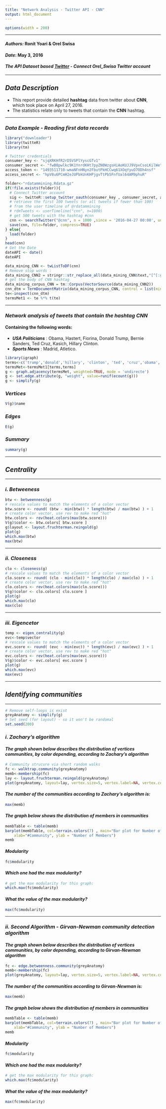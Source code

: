 ```yaml
---
title: "Network Analysis - Twitter API - CNN"
output: html_document
---
```

```r
options(width = 200)
```
___
#### *Authors:* Ronit Yoari & Orel Swisa  
#### *Date*: May 3, 2016  
#### *The API Dataset based [Twitter](https://twitter.com) - Connect Orel_Swisa Twitter account *  
___
## *Data Description*
- This report provide detailed **hashtag** data from twitter about **CNN**, which took place on April 27, 2016.  
- The statistics relate only to tweets that contain the **CNN** hashtag.  

___
### *Data Example - Reading first data records*
```r
library("downloader")
library(twitteR)
library(tm)

# Twitter credentials
consumer_key <- "sjqXRKHfR2rD5VSPlYyscGTv1"
consumer_secret <- "fwB8pwlkc9K1YnrdKHt7pyZN0WzgsHiAoKUJJ9VpxCsoLKilWe"
access_token <- "1493511710-wmaNFnHNyn2FbutPkHCCwq61XOqYyuO7ODh4nsf"
access_secret <- "hpV8u6PCmH2eJUPbkUnKHPjgvTtPb5FnfUal64AM9phuR"

folder<-"rdatammining.Rdata.gz"
if(!file.exists(folder)){
  # Connect Twitter account
  sig <- twitteR::setup_twitter_oauth(consumer_key , consumer_secret, access_token, access_secret)
  # retrieve the first 100 tweets (or all tweets if fewer than 100)
  # from the user timeline of @rdatammining
  # rdmTweets <- userTimeline("cnn", n=1000)
  # get 500 tweets with the hashtag #cnn 
  cnn <- searchTwitter("@cnn", n = 1000 ,since = '2016-04-27 00:00', until = '2016-04-28 00:00')
  save(cnn, file=folder, compress=TRUE)
} else{
  load(folder)
}
head(cnn)
# Get the Date
dateAPI <- date()
dateAPI
```
```r

data_mining_CNN <- twListToDF(cnn)
# Remove stop words :
data_mining_CNN2 = stringr::str_replace_all(data_mining_CNN$text,"[^[:graph:]]", " ")
# get the body of CNN hashtag
data_mining_corpus_CNN = tm::Corpus(VectorSource(data_mining_CNN2))
cnn_dtm = TermDocumentMatrix(data_mining_corpus_CNN, control = list(minWordLength = 4, removePunctuation=TRUE, stopwords = c(stopwords('english')), removeNumbers=TRUE,tolower=TRUE,stripWhitespace=TRUE))
te<-inspect(cnn_dtm)
termsMet1 <- te %*% t(te)
```

___  
### *Network analysis of tweets that contain the hashtag **CNN***  
#### Containing the following words:  
- ***USA Politicians*** : Obama, Hastert, Fiorina, Donald Trump, Bernie Sanders, Ted Cruz, Kasich, Hillary Clinton.  
- ***Sports News*** : Madrid, Atletico. 
```r
library(igraph)
terms<-c('trump','donald','hillary', 'clinton', 'ted', 'cruz','obama','bernie','fiorina','sanders','indiana','madrid','atletico', 'hastert','sarah', 'palin','kasich')
termsMet<-termsMet1[terms,terms]
g <- graph.adjacency(termsMet, weighted=TRUE, mode = 'undirecte')
g <- set.edge.attribute(g, "weight", value=runif(ecount(g)))
g <- simplify(g)
```
### *Vertices*
```r
V(g)$name
```
### *Edges*
```r
E(g)
```
### *Summary*
```r
summary(g)
```
___
## *Centrality*
___
### *i. Betweeness* 
```r
btw <- betweenness(g) 
# rescale values to match the elements of a color vector 
btw.score <- round( (btw - min(btw)) * length(btw) / max(btw) ) + 1 
# create color vector, use rev to make red "hot" 
btw.colors <- rev(heat.colors(max(btw.score))) 
V(g)$color <- btw.colors[ btw.score ] 
g$layout <- layout.fruchterman.reingold(g)
plot(g)
which.max(btw)
max(btw)
```
___
### *ii. Closeness* 
```r
clo <- closeness(g) 
# rescale values to match the elements of a color vector 
clo.score <- round( (clo - min(clo)) * length(clo) / max(clo) ) + 1 
# create color vector, use rev to make red "hot" 
clo.colors <- rev(heat.colors(max(clo.score))) 
V(g)$color <- clo.colors[ clo.score ] 
plot(g)
which.max(clo)
max(clo)
```
___
### *iii. Eigencetor*
```r
temp <- eigen_centrality(g) 
evc<-temp$vector
# rescale values to match the elements of a color vector 
evc.score <- round( (evc - min(evc)) * length(evc) / max(evc) ) + 1 
# create color vector, use rev to make red "hot" 
evc.colors <- rev(heat.colors(max(evc.score))) 
V(g)$color <- evc.colors[ evc.score ] 
plot(g)
which.max(evc)
max(evc)
```
___
## *Identifying communities*
___
```r
# Remove self-loops is exist
greyAnatomy <- simplify(g)
# Set seed (for layout) - so it won't be randomal
set.seed(200)
```
### *i. Zachary's algorithm*  
#### *The graph shown below describes the distribution of vertices communities, by color depending, according to **Zachary's algorithm***  
```r
# Community strucure via short random walks
fc <- walktrap.community(greyAnatomy)
memb<-membership(fc)
lay <- layout.fruchterman.reingold(greyAnatomy)
plot(greyAnatomy, layout=lay, vertex.size=5, vertex.label=NA, vertex.color=memb+1, asp=FALSE)
```
  
#### *The number of the communities according to **Zachary's algorithm** is:* 
```r
max(memb)
```
#### *The graph below shows the **distribution** of members in communities*
```r
membTable <- table(memb)
barplot(membTable, col=terrain.colors(7) , main="Bar plot for Number of Members\nVS\nCommunity", 
  	xlab="#Community", ylab = "Number of Members")
memb
```
  
#### *Modularity*
```r
fc$modularity
```
#### *Which one had the max modularity?*
```r
# get the max modularity for this graph:
which.max(fc$modularity)
```
#### *What the value of the max modularity?*
```r
max(fc$modularity)
```
___
### *ii. Second Algorithm - Girvan-Newman community detection algorithm*  
#### *The graph shown below describes the distribution of vertices communities, by color depending, according to **Girvan-Newman algorithm***  
```r
fc <- edge.betweenness.community(greyAnatomy)
memb<-membership(fc)
plot(greyAnatomy, layout=lay, vertex.size=5, vertex.label=NA, vertex.color=memb+1, asp=FALSE)
```
  
#### *The number of the communities according to **Girvan-Newman** is:* 
```r
max(memb)
```
#### *The graph below shows the **distribution** of members in communities*
```r
membTable <- table(memb)
barplot(membTable, col=terrain.colors(7) , main="Bar plot for Number of Members\nVS\nCommunity", 
  	xlab="#Community", ylab = "Number of Members")
memb
```  
#### *Modularity*
```r
fc$modularity
```
#### *Which one had the max modularity?*
```r
# get the max modularity for this graph:
which.max(fc$modularity)
```
#### *What the value of the max modularity?*
```r
max(fc$modularity)
```